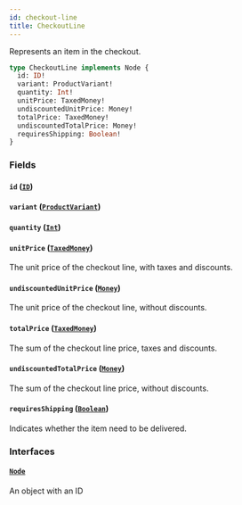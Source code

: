 ```yaml
---
id: checkout-line
title: CheckoutLine
---
```


Represents an item in the checkout.

```graphql
type CheckoutLine implements Node {
  id: ID!
  variant: ProductVariant!
  quantity: Int!
  unitPrice: TaxedMoney!
  undiscountedUnitPrice: Money!
  totalPrice: TaxedMoney!
  undiscountedTotalPrice: Money!
  requiresShipping: Boolean!
}
```

### Fields

#### `id` ([`ID`](../../../developer/api-reference/scalars/id))

#### `variant` ([`ProductVariant`](../../../developer/api-reference/objects/product-variant))

#### `quantity` ([`Int`](../../../developer/api-reference/scalars/int))

#### `unitPrice` ([`TaxedMoney`](../../../developer/api-reference/objects/taxed-money))

The unit price of the checkout line, with taxes and discounts.

#### `undiscountedUnitPrice` ([`Money`](../../../developer/api-reference/objects/money))

The unit price of the checkout line, without discounts.

#### `totalPrice` ([`TaxedMoney`](../../../developer/api-reference/objects/taxed-money))

The sum of the checkout line price, taxes and discounts.

#### `undiscountedTotalPrice` ([`Money`](../../../developer/api-reference/objects/money))

The sum of the checkout line price, without discounts.

#### `requiresShipping` ([`Boolean`](../../../developer/api-reference/scalars/boolean))

Indicates whether the item need to be delivered.

### Interfaces

#### [`Node`](../../../developer/api-reference/interfaces/node)

An object with an ID
